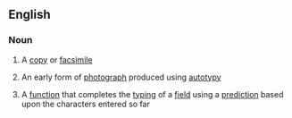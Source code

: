 ==English==

===Noun===
{{wikipedia}}
{{en-noun|s|-}}

#{{dated|countable}} A [[copy]] or [[facsimile]]
#{{dated|countable}} An early form of [[photograph]] produced using [[autotypy]]
#{{uncountable|computing}} A [[function]] that completes the [[typing]] of a [[field]] using a [[prediction]] based upon the characters entered so far